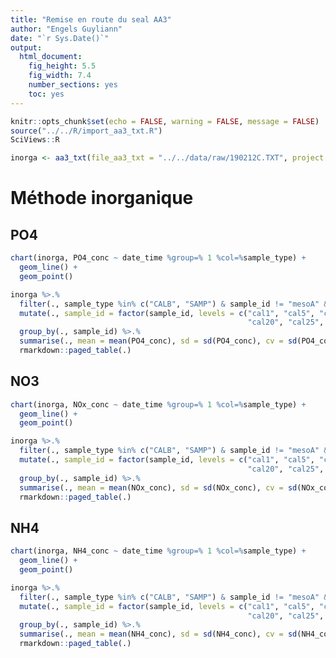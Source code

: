 ```yaml
---
title: "Remise en route du seal AA3"
author: "Engels Guyliann"
date: "`r Sys.Date()`"
output:
  html_document:
    fig_height: 5.5
    fig_width: 7.4
    number_sections: yes
    toc: yes
---
```


```r
knitr::opts_chunk$set(echo = FALSE, warning = FALSE, message = FALSE)
source("../../R/import_aa3_txt.R")
SciViews::R
```


```r
inorga <- aa3_txt(file_aa3_txt = "../../data/raw/190212C.TXT", project = "test", topic = NULL)
```

# Méthode inorganique

## PO4

```r
chart(inorga, PO4_conc ~ date_time %group=% 1 %col=%sample_type) +
  geom_line() +
  geom_point()
```



```r
inorga %>.%
  filter(., sample_type %in% c("CALB", "SAMP") & sample_id != "mesoA" & sample_id != "mesoB") %>.%
  mutate(., sample_id = factor(sample_id, levels = c("cal1", "cal5", "cal10", "cal15", 
                                                     "cal20", "cal25", "cal30"))) %>.%
  group_by(., sample_id) %>.%
  summarise(., mean = mean(PO4_conc), sd = sd(PO4_conc), cv = sd(PO4_conc)/mean(PO4_conc), n = n()) %>.%
  rmarkdown::paged_table(.)
```


## NO3

```r
chart(inorga, NOx_conc ~ date_time %group=% 1 %col=%sample_type) +
  geom_line() +
  geom_point()
```

```r
inorga %>.%
  filter(., sample_type %in% c("CALB", "SAMP") & sample_id != "mesoA" & sample_id != "mesoB") %>.%
  mutate(., sample_id = factor(sample_id, levels = c("cal1", "cal5", "cal10", "cal15", 
                                                     "cal20", "cal25", "cal30"))) %>.%
  group_by(., sample_id) %>.%
  summarise(., mean = mean(NOx_conc), sd = sd(NOx_conc), cv = sd(NOx_conc)/mean(NOx_conc), n = n()) %>.%
  rmarkdown::paged_table(.)
```

## NH4

```r
chart(inorga, NH4_conc ~ date_time %group=% 1 %col=%sample_type) +
  geom_line() +
  geom_point()
```


```r
inorga %>.%
  filter(., sample_type %in% c("CALB", "SAMP") & sample_id != "mesoA" & sample_id != "mesoB") %>.%
  mutate(., sample_id = factor(sample_id, levels = c("cal1", "cal5", "cal10", "cal15", 
                                                     "cal20", "cal25", "cal30"))) %>.%
  group_by(., sample_id) %>.%
  summarise(., mean = mean(NH4_conc), sd = sd(NH4_conc), cv = sd(NH4_conc)/mean(NH4_conc), n = n()) %>.%
  rmarkdown::paged_table(.)
```


